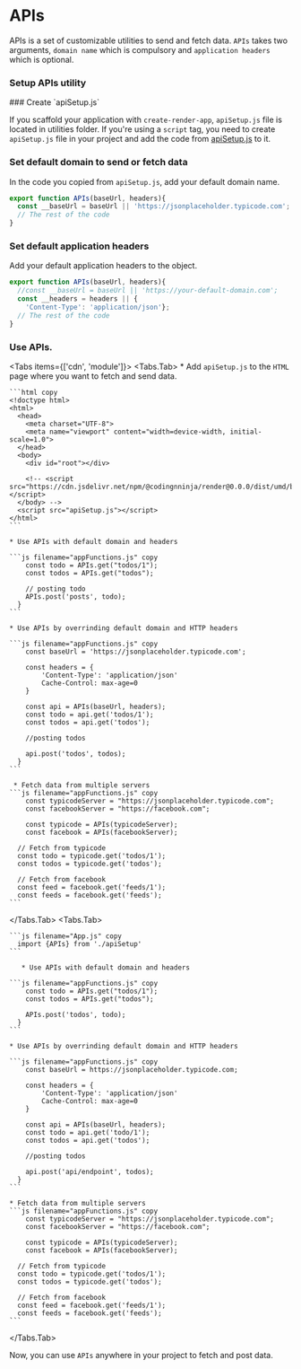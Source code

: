 # APIs

APIs is a set of customizable utilities to send and fetch data. `APIs` takes two arguments, `domain name` which is compulsory and `application headers` which is optional. 

### Setup APIs utility


<Steps>
### Create `apiSetup.js`

If you scaffold your application with `create-render-app`, `apiSetup.js` file is located in utilities folder. If you're using a `script` tag, you need to create `apiSetup.js` file in your project and add the code from [apiSetup.js]() to it.

### Set default domain to send or fetch data

In the code you copied from `apiSetup.js`, add your default domain name.

```js copy
export function APIs(baseUrl, headers){
  const __baseUrl = baseUrl || 'https://jsonplaceholder.typicode.com';
  // The rest of the code
}
```

### Set default application headers

Add your default application headers to the object.

```js copy
export function APIs(baseUrl, headers){
  //const __baseUrl = baseUrl || 'https://your-default-domain.com';
  const __headers = headers || {
    'Content-Type': 'application/json'};
  // The rest of the code
}
```

### Use APIs.


<Tabs items={['cdn', 'module']}>
  <Tabs.Tab> 
    * Add `apiSetup.js` to the `HTML` page where you want to fetch and send data.

    ```html copy
    <!doctype html>
    <html>
      <head>
        <meta charset="UTF-8">
        <meta name="viewport" content="width=device-width, initial-scale=1.0">
      </head>
      <body>
        <div id="root"></div>

        <!-- <script src="https://cdn.jsdelivr.net/npm/@codingnninja/render@0.0.0/dist/umd/bundle.min.js"></script>
      </body> -->
      <script src="apiSetup.js"></script>
    </html>
    ```

    * Use APIs with default domain and headers

    ```js filename="appFunctions.js" copy
        const todo = APIs.get("todos/1");
        const todos = APIs.get("todos");

        // posting todo
        APIs.post('posts', todo); 
      }
    ```

    * Use APIs by overrinding default domain and HTTP headers

    ```js filename="appFunctions.js" copy
        const baseUrl = 'https://jsonplaceholder.typicode.com';

        const headers = {
            'Content-Type': 'application/json'
            Cache-Control: max-age=0
        }

        const api = APIs(baseUrl, headers);
        const todo = api.get('todos/1');
        const todos = api.get('todos');

        //posting todos

        api.post('todos', todos); 
      }
    ```

     * Fetch data from multiple servers
    ```js filename="appFunctions.js" copy
        const typicodeServer = "https://jsonplaceholder.typicode.com";
        const facebookServer = "https://facebook.com";

        const typicode = APIs(typicodeServer);
        const facebook = APIs(facebookServer);

      // Fetch from typicode
      const todo = typicode.get('todos/1');
      const todos = typicode.get('todos');

      // Fetch from facebook
      const feed = facebook.get('feeds/1');
      const feeds = facebook.get('feeds');
    ```
  </Tabs.Tab> 
  <Tabs.Tab> 

    ```js filename="App.js" copy
      import {APIs} from './apiSetup'
    ```

       * Use APIs with default domain and headers

    ```js filename="appFunctions.js" copy
        const todo = APIs.get("todos/1");
        const todos = APIs.get("todos");

        APIs.post('todos', todo); 
      }
    ```

    * Use APIs by overrinding default domain and HTTP headers

    ```js filename="appFunctions.js" copy
        const baseUrl = https://jsonplaceholder.typicode.com;

        const headers = {
            'Content-Type': 'application/json'
            Cache-Control: max-age=0
        }

        const api = APIs(baseUrl, headers);
        const todo = api.get('todo/1');
        const todos = api.get('todos');

        //posting todos

        api.post('api/endpoint', todos); 
      }
    ```

    * Fetch data from multiple servers
    ```js filename="appFunctions.js" copy
        const typicodeServer = "https://jsonplaceholder.typicode.com";
        const facebookServer = "https://facebook.com";

        const typicode = APIs(typicodeServer);
        const facebook = APIs(facebookServer);

      // Fetch from typicode
      const todo = typicode.get('todos/1');
      const todos = typicode.get('todos');

      // Fetch from facebook
      const feed = facebook.get('feeds/1');
      const feeds = facebook.get('feeds');
    ```
  </Tabs.Tab> 
</Tabs>

Now, you can use `APIs` anywhere in your project to fetch and post data.
</Steps>